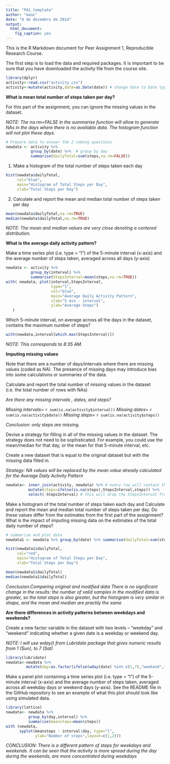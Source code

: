 ```yaml
---
title: "PA1_template"
author: "maac"
date: "8 de dezembro de 2014"
output:
  html_document:
    fig_caption: yes
---
```


This is the R Markdown document for Peer Assignment 1, Reproducible Research Course.

The first step is to load the data and required packages.
It is important to be sure that you have downloaded the activity file from the course site.

```r
library(dplyr)
activity<-read.csv("activity.csv")
activity<-mutate(activity,date=as.Date(date)) # change date to Date type
```

**What is mean total number of steps taken per day?**

For this part of the assignment, you can ignore the missing values in the dataset.

*NOTE: The na.rm=FALSE in the summarise function will allow to generate NAs in the days where there is no available data. The histogram function will not plot these days.*
```r
# Prepare data to answer the 2 coming questions
newdata <- activity %>%
           group_by(date) %>%  # group by day
           summarise(dailyTotal=sum(steps,na.rm=FALSE))
```


1. Make a histogram of the total number of steps taken each day
```r
hist(newdata$dailyTotal,
     col="blue",
     main="Histogram of Total Steps per Day",
     xlab="Total Steps per Day")
```

2. Calculate and report the mean and median total number of steps taken per day
```r
mean(newdata$dailyTotal,na.rm=TRUE)
median(newdata$dailyTotal,na.rm=TRUE)
```

*NOTE: The mean and median values are very close denoting a centered distribution.*

**What is the average daily activity pattern?**

Make a time series plot (i.e. type = "l") of the 5-minute interval (x-axis) and the average number of steps taken, averaged across all days (y-axis)
```r
newdata <- activity %>%
           group_by(interval) %>%
           summarise(StepsInterval=mean(steps,na.rm=TRUE))
with( newdata, plot(interval,StepsInterval,
                    type="l",
                    col="blue",
                    main="Average Daily Activity Pattern",
                    xlab="5 min - interval",
                    ylab="Average Steps")
   )
```

Which 5-minute interval, on average across all the days in the dataset, contains the maximum number of steps?

```r
with(newdata,interval[which.max(StepsInterval)])
```

*NOTE: This corresponds to 8:35 AM.*

**Imputing missing values**

Note that there are a number of days/intervals where there are missing values (coded as NA). The presence of missing days may introduce bias into some calculations or summaries of the data.

Calculate and report the total number of missing values in the dataset (i.e. the total number of rows with NAs)

*Are there any missing intervals , dates, and steps?*

*Missing intervals=* `r sum(is.na(activity$interval))`
*Missing dates=* `r sum(is.na(activity$date))`
*Missing steps=* `r sum(is.na(activity$steps))`

*Conclusion: only steps are missing.*

Devise a strategy for filling in all of the missing values in the dataset. The strategy does not need to be sophisticated. For example, you could use the mean/median for that day, or the mean for that 5-minute interval, etc.

Create a new dataset that is equal to the original dataset but with the missing data filled in.

*Strategy: NA values will be replaced by the mean value already calculated for the Average Daily Activity Pattern*
```r
newdata<- inner_join(activity, newdata) %>% # every row will contain the average steps for the interval StepsInterval from newdata
          mutate(steps=ifelse(is.na(steps),StepsInterval,steps)) %>%
          select(-StepsInterval) # this will drop the StepsInterval from the dataframe
```

Make a histogram of the total number of steps taken each day and Calculate and report the mean and median total number of steps taken per day. Do these values differ from the estimates from the first part of the assignment? What is the impact of imputing missing data on the estimates of the total daily number of steps?
```r
# summarise and plot data
newdata1 <- newdata %>% group_by(date) %>% summarise(dailyTotal=sum(steps))

hist(newdata1$dailyTotal,
     col="red",
     main="Histogram of Total Steps per Day",
     xlab="Total Steps per Day")

mean(newdata1$dailyTotal)
median(newdata1$dailyTotal)
```
*Conclusion:Comparing original and modified data*
*There is no significant change in the results: the number of valid samples in the modified data is greater, so the total steps is also greater, but the histogram is very similar in shape, and the mean and median are practily the same*


**Are there differences in activity patterns between weekdays and weekends?**

Create a new factor variable in the dataset with two levels – “weekday” and “weekend” indicating whether a given date is a weekday or weekend day.

*NOTE: I will use wday() from Lubridate package that gives numeric results from 1 (Sun), to 7 (Sat)*
```r
library(lubridate)
newdata<-newdata %>% 
         mutate(day=as.factor(ifelse(wday(date) %in% c(1,7),"weekend","weekday")))
```
Make a panel plot containing a time series plot (i.e. type = "l") of the 5-minute interval (x-axis) and the average number of steps taken, averaged across all weekday days or weekend days (y-axis). See the README file in the GitHub repository to see an example of what this plot should look like using simulated data.
```r
library(lattice)
newdata<- newdata %>% 
          group_by(day,interval) %>%
          summarise(meansteps=mean(steps))
with (newdata, 
      xyplot(meansteps ~ interval|day, type="l", 
             ylab="Number of steps",layout=c(1,2)))
```

*CONCLUSION: There is a different pattern of steps for weekdays and weekends. It can be seen that the activity is more spread during the day during the weekends, are more concentrated during weekdays*


